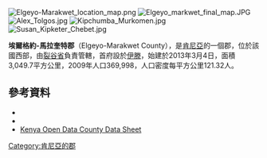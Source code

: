 [[Image:Elgeyo-Marakwet_location_map.png|right]]
[[Image:Elgeyo_markwet_final_map.JPG|thumb]]
[[Image:Alex_Tolgos.jpg|right]]
[[Image:Kipchumba_Murkomen.jpg|right]]
[[Image:Susan_Kipketer_Chebet.jpg|right]]

'''埃爾格約-馬拉奎特郡'''（Elgeyo-Marakwet County），是[[肯尼亞|肯尼亞]]的一個郡，位於該國西部，由[[裂谷省|裂谷省]]負責管轄，首府設於[[伊滕_(肯尼亞)|伊滕]]，始建於2013年3月4日，面積3,049.7平方公里，2009年人口369,998，人口密度每平方公里121.32人。

==參考資料==
*{{cite web |url=http://www.scribd.com/doc/36672705/Kenya-Census-2009 |title=Kenya Census 2009 |publisher=Scribd.com |date= |accessdate=2014-07-22 |archive-date=2018-01-31 |archive-url=https://web.archive.org/web/20180131132616/https://www.scribd.com/doc/36672705/Kenya-Census-2009 |dead-url=no }}
*{{cite web |url=http://www.crakenya.org/county/elgeyo-marakwet/ |title=Elgeyo Marakwet |publisher=Crakenya.org |date= |accessdate=2014-07-22 |archive-date=2020-08-08 |archive-url=https://web.archive.org/web/20200808225007/https://www.crakenya.org/county/elgeyo-marakwet/ |dead-url=no }}
*[https://web.archive.org/web/20130511012829/https://opendata.go.ke/facet/counties/Elgeyo+Marakwet Kenya Open Data County Data Sheet]

{{coord|0|48|N|35|34|E|display=title|region:KE_type:adm1st_source:GNS-enwiki}}

{{Kenya-geo-stub}}
[[Category:肯尼亞的郡|Category:肯尼亞的郡]]